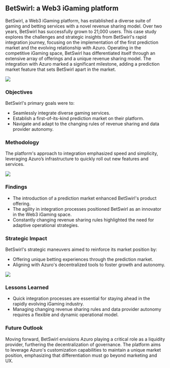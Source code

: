 
## BetSwirl: a Web3 iGaming platform

BetSwirl, a Web3 iGaming platform, has established a diverse suite of gaming and betting services with a novel revenue sharing model. Over two years, BetSwirl has successfully grown to 21,000 users. This case study explores the challenges and strategic insights from BetSwirl's rapid integration journey, focusing on the implementation of the first prediction market and the evolving relationship with Azuro.
Operating in the competitive iGaming space, BetSwirl has differentiated itself through an extensive array of offerings and a unique revenue sharing model. The integration with Azuro marked a significant milestone, adding a prediction market feature that sets BetSwirl apart in the market.

<Image
  src="/images/cases/betswirl.png"
  width={2000}
  height={1000}
/>

### Objectives

BetSwirl's primary goals were to:

- Seamlessly integrate diverse gaming services.
- Establish a first-of-its-kind prediction market on their platform.
- Navigate and adapt to the changing rules of revenue sharing and data provider autonomy.

### Methodology

The platform's approach to integration emphasized speed and simplicity, leveraging Azuro’s infrastructure to quickly roll out new features and services.

<Image
  src="/images/cases/betswirl-sports.png"
  width={2000}
  height={1000}
/>

### Findings

- The introduction of a prediction market enhanced BetSwirl's product offering.
- The agility in integration processes positioned BetSwirl as an innovator in the Web3 iGaming space.
- Constantly changing revenue sharing rules highlighted the need for adaptive operational strategies.

### Strategic Impact

BetSwirl's strategic maneuvers aimed to reinforce its market position by:

- Offering unique betting experiences through the prediction market.
- Aligning with Azuro's decentralized tools to foster growth and autonomy.

<Image
  src="/images/cases/betswirl-cointoss.png"
  width={2000}
  height={1000}
/>

### Lessons Learned

- Quick integration processes are essential for staying ahead in the rapidly evolving iGaming industry.
- Managing changing revenue sharing rules and data provider autonomy requires a flexible and dynamic operational model.

### Future Outlook
Moving forward, BetSwirl envisions Azuro playing a critical role as a liquidity provider, furthering the decentralization of governance. The platform aims to leverage Azuro's customization capabilities to maintain a unique market position, emphasizing that differentiation must go beyond marketing and UX.
